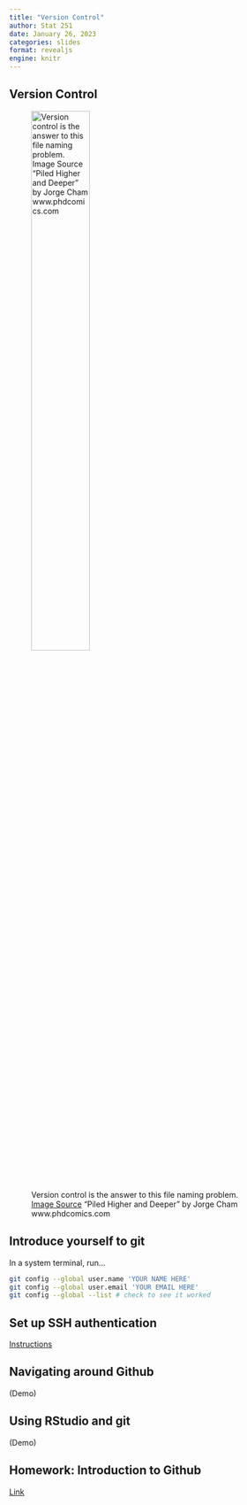 ```yaml
---
title: "Version Control"
author: Stat 251
date: January 26, 2023
categories: slides
format: revealjs
engine: knitr
---
```


## Version Control

![Version control is the answer to this file naming  problem.<br>[Image Source](https://phdcomics.com/comics/archive.php?comicid=1531) "Piled Higher and Deeper" by Jorge Cham
www.phdcomics.com](https://phdcomics.com/comics/archive/phd101212s.gif){width="50%"}


## Introduce yourself to git

In a system terminal, run...

```bash
git config --global user.name 'YOUR NAME HERE'
git config --global user.email 'YOUR EMAIL HERE'
git config --global --list # check to see it worked
```

## Set up SSH authentication

[Instructions](https://happygitwithr.com/ssh-keys.html)

## Navigating around Github

(Demo)

## Using RStudio and git

(Demo)

## Homework: Introduction to Github

[Link](../homework/01-git-github.qmd)
